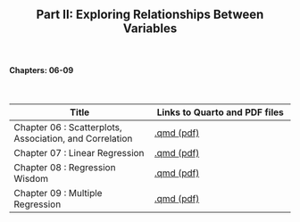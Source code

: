 <h2>
<center>
Part II: Exploring Relationships Between Variables
</center>
</h2>


</br>
<h4><right>Chapters: 06-09</right></h4>
</br>

Title  | Links to Quarto and PDF files
------------- | -------------
Chapter 06 : Scatterplots, Association, and Correlation | <a href='chapterfiles/Chapter06.qmd'>.qmd </a> <a href='chapterfiles/Chapter06.pdf'>(pdf)</a>
Chapter 07 : Linear Regression | <a href='chapterfiles/Chapter07.qmd'>.qmd </a> <a href='chapterfiles/Chapter07.pdf'>(pdf)</a>
Chapter 08 : Regression Wisdom | <a href='chapterfiles/Chapter08.qmd'>.qmd </a> <a href='chapterfiles/Chapter08.pdf'>(pdf)</a>
Chapter 09 : Multiple Regression | <a href='chapterfiles/Chapter09.qmd'>.qmd </a> <a href='chapterfiles/Chapter09.pdf'>(pdf)</a>
